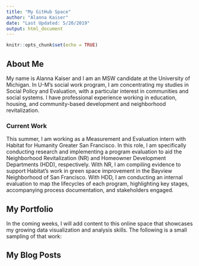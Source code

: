 ```yaml
---
title: "My GitHub Space"
author: "Alanna Kaiser"
date: "Last Updated: 5/20/2019"
output: html_document
---
```


```r
knitr::opts_chunk$set(echo = TRUE)
```

## About Me

My name is Alanna Kaiser and I am an MSW candidate at the University of Michigan. In U-M's social work program, I am concentrating my studies in Social Policy and Evaluation, with a particular interest in communities and social systems. I have professional experience working in education, housing, and community-based development and neighborhood revitalization.  

### Current Work

This summer, I am working as a Measurement and Evaluation intern with Habitat for Humanity Greater San Francisco. In this role, I am specifically conducting research and implementing a program evaluation to aid the Neighborhood Revitalization (NR) and Homeowner Development Departments (HDD), respectively.  With NR, I am compiling evidence to support Habitat’s work in green space improvement in the Bayview Neighborhood of San Francisco. With HDD, I am conducting an internal evaluation to map the lifecycles of each program, highlighting key stages, accompanying process documentation, and stakeholders engaged. 

## My Portfolio

In the coming weeks, I will add content to this online space that showcases my growing data visualization and analysis skills. The following is a small sampling of that work:



## My Blog Posts

